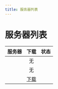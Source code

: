 ```yaml
---
title: 服务器列表
---
```



# 服务器列表

|                                            服务器                                             | 下载 | 状态                                               |
| :-------------------------------------------------------------------------------------------: | :--: | -------------------------------------------------- |
|  <CopyToClipboard title="点击复制服务器地址" show="pure" content="pure.mc.asyncraft.club" />  |  无  | <ServerStatus address="pure.mc.asyncraft.club" />  |
| <CopyToClipboard title="点击复制服务器地址" show="games" content="games.mc.asyncraft.club" /> |  无  | <ServerStatus address="games.mc.asyncraft.club" /> |
| <CopyToClipboard title="点击复制服务器地址" show="atm9" content="atm.mc.asyncraft.club" /> |  [下载](https://asc-r2.tmpcf.top/All%20the%20Mods%209-1.0.8.zip)  | <ServerStatus address="atm.mc.asyncraft.club" /> |
